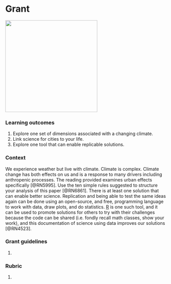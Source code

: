 # Grant {#grant}

![](./grant.png){width=3in}  

### Learning outcomes {-}  
1. Explore one set of dimensions associated with a changing climate.
2. Link science for cities to your life.  
3. Explore one tool that can enable replicable solutions.

### Context {-}  
We experience weather but live with climate. Climate is complex. Climate change has both effects on us and is a response to many drivers including anthropenic processes. The reading provided examines urban effects specifically [@RN5995]. Use the ten simple rules suggested to structure your analysis of this paper [@RN6861]. There is at least one solution that can enable better science. Replication and being able to test the same ideas again can be done using an open-source, and free, programming language to work with data, draw plots, and do statistics. [R](https://www.r-project.org) is one such tool, and it can be used to promote solutions for others to try with their challenges because the code can be shared (i.e. fondly recall math classes, show your work), and this documentation of science using data improves our solutions [@RN4523]. 

### Grant guidelines {-}
1.   

### Rubric {-}  
1. 